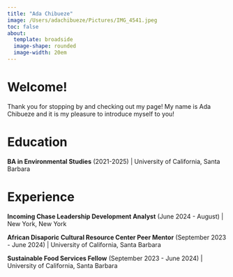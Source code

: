 ```yaml
---
title: "Ada Chibueze"
image: /Users/adachibueze/Pictures/IMG_4541.jpeg
toc: false
about:
  template: broadside
  image-shape: rounded
  image-width: 20em
---
```


# Welcome!

Thank you for stopping by and checking out my page! My name is Ada Chibueze and it is my pleasure to introduce myself to you!

# Education

**BA in Environmental Studies** (2021-2025) | University of California, Santa Barbara

# Experience

**Incoming Chase Leadership Development Analyst** (June 2024 - August) | New York, New York

**African Disaporic Cultural Resource Center Peer Mentor** (September 2023 - June 2024) | University of California, Santa Barbara

**Sustainable Food Services Fellow** (September 2023 - June 2024) | University of California, Santa Barbara

